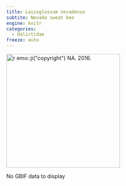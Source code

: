 ```yaml
---
title: Lasioglossum nevadense
subtite: Nevada sweat bee
engine: knitr
categories:
  - Halictidae
freeze: auto
---
```

[![`r emo::ji("copyright")` NA. 2016.](/files/no_bee.png){height=300}](https://inaturalist.ca/observations/9617648)

No GBIF data to display
